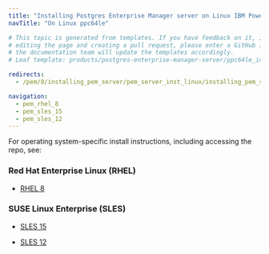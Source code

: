 ```yaml
---
title: "Installing Postgres Enterprise Manager server on Linux IBM Power (ppc64le)"
navTitle: "On Linux ppc64le"

# This topic is generated from templates. If you have feedback on it, instead of
# editing the page and creating a pull request, please enter a GitHub issue and
# the documentation team will update the templates accordingly.
# Leaf template: products/postgres-enterprise-manager-server/ppc64le_index.njk

redirects:
  - /pem/8/installing_pem_server/pem_server_inst_linux/installing_pem_server_using_edb_repository/ibm_power_ppc64le/

navigation:
  - pem_rhel_8
  - pem_sles_15
  - pem_sles_12
---
```


For operating system-specific install instructions, including accessing the repo, see:

### Red Hat Enterprise Linux (RHEL)

- [RHEL 8](pem_rhel_8)

### SUSE Linux Enterprise (SLES)

- [SLES 15](pem_sles_15)

- [SLES 12](pem_sles_12)
